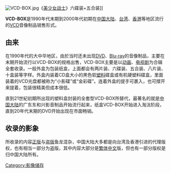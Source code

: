 {{unreferenced|time=2010-07-23T09:13:28+00:00}}
[[File:VCD-BOX.jpg|thumb]]《[[美少女战士|美少女战士]]》六碟装+五合装]]

'''VCD-BOX'''是1990年代末期到2000年代初期在[[中国大陆|中国大陆]]、[[台湾|台湾]]、[[香港|香港]]等地区流行的[[VCD|VCD]]音像制品销售形式。

== 由来 ==
在1990年代的大中华地区，由於当时还未出现[[DVD|DVD]]、[[Blu-ray|Blu-ray]]的音像制品，主要在末期开始流行以VCD-BOX的规格出售，VCD-BOX主要是以[[动画|动画]]、[[电视剧|电视剧]]为合辑全套收录。一般外盒为包装纸盒，上面都会有两片装、六碟装、五合装、八片装、十盒装等字样。外盒内装着CD盒大小的黑色软[[塑料|塑料]]碟盒或有机硬塑料碟盒，里面装着的VCD光盘都被称为“小影碟”或“金彩碟”。连着外盒的提手可裹入，也可撑开来提着，包装很精美但成本很低。

直到21世紀初期所出现的塑料盒封装的全套型VCD-BOX所替代，最著名的就是[[中国大陆|中国大陆]]的广东东和兴影音制品开始流行起来，纸盒VCD-BOX开始进入淘汰阶段，直到20年代末期的DVD开始出现在市面畅销。

== 收录的影象 ==
所收录的内容[[正版|正版]]与[[盗版|盗版]]鱼龙混杂，中国大陆大多都是向台湾及香港引进的代理版权，也有相当一部分为盗版，其中内容大部分是[[繁体中文|繁体中文]]版，但也有一部分版权是归中国大陆所有。

[[Category:影像储存|Category:影像储存]]